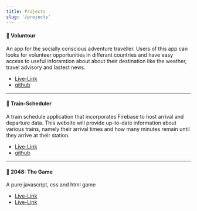 ```yaml
---
title: Projects
slug: '/projects'
---
```


#### 🔮 Voluntour

An app for the socially conscious adventure traveller. Users of this app can looks for volunteer opportunities in differant countries and have easy access to useful inforamtion about about their destination like the weather, travel advisory and lastest news.

- [Live-Link](https://christine-aqui.github.io/Voluntour/)
- [github](https://github.com/christine-aqui/Voluntour)

---

#### 🔮 Train-Scheduler

A train schedule application that incorporates Firebase to host arrival and departure data. This website will provide up-to-date information about various trains, namely their arrival times and how many minutes remain until they arrive at their station.

- [Live-Link](https://christine-aqui.github.io/Train-Scheduler/)
- [github](https://github.com/christine-aqui/Train-Scheduler)

---

#### 🔮 2048: The Game
A pure javascript, css and html game

- [Live-Link](https://keen-turing-f0cd7f.netlify.app/)
- [Live-Link](https://github.com/christine-aqui/2048-the-game)


